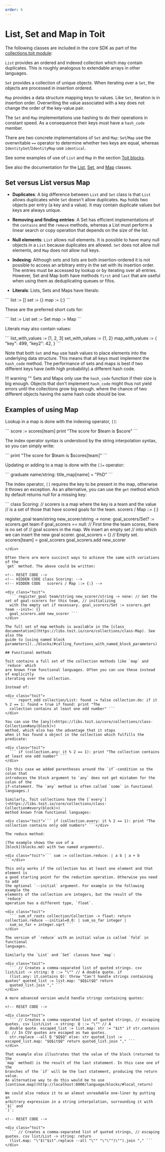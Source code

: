 ```yaml
---
order: 6
---
```


# List, Set and Map in Toit

The following classes are included in the core SDK as part of the [collections.toit module](https://libs.toit.io/core/collections/library-summary):

`List` provides an ordered and indexed collection which may contain duplicates. This is roughly analogous to extendable arrays in other languages.

`Set` provides a collection of unique objects. When iterating over a `Set`, the objects are processed in insertion ordered.

`Map` provides a data structure mapping keys to values. Like `Set`, iteration is in insertion order. Overwriting the value associated with a key does not change the order of the key-value pair.

The `Set` and `Map` implementations use hashing to do their operations in constant speed. As a consequence their keys must have a `hash_code` member.

There are two concrete implementations of `Set` and `Map`:
`Set`/`Map` use the overwritable `==` operator to determine whether two keys are equal, whereas `IdentitySet`/`IdentityMap` use `identical`.

See some examples of use of `List` and `Map` in the section [Toit blocks](blocks.md).

See also the documentation for the [List](https://libs.toit.io/core/collections/class-List), [Set](https://libs.toit.io/core/collections/class-Set), and [Map](https://libs.toit.io/core/collections/class-Map) classes.

## Set versus List versus Map

- **Duplicates**: A big difference between `List` and `Set` class is that `List` allows duplicates while `Set` doesn't allow duplicates.
  `Map` holds two objects per entry (a key and a value).
  It may contain duplicate values but keys are always unique.

- **Removing and finding entries**: A Set has efficient implementations of
  the `contains` and the `remove` methods, whereas a List must perform a linear
  search or copy operation that depends on the size of the list.

- **Null elements**: `List` allows null elements. It is possible to have many null
  objects in a `List` because duplicates are allowed.
  `Set` does not allow null elements, and `Map` does not allow null keys.

- **Indexing**: Although sets and lists are both insertion-ordered it is not possible to
  access an arbitrary entry in the set with its insertion order. The entries must be
  accessed by lookup or by iterating over all entries. However, Set and Map both have
  methods `first` and `last` that are useful when using them as deduplicating queues or
  fifos.

- **Literals**: Lists, Sets and Maps have literals:

<div class="toit">
```
list := []
set := {}
map := {:}
```
</div>

These are the preferred short cuts for:

<!-- RESET CODE -->

<div class="toit">``` list := List set := Set map := Map ```</div>

Literals may also contain values:

<div class="toit">
```
list_with_values := [1, 2, 3]
set_with_values := {1, 2}  
map_with_values := {
  "key": 499,
  "key2": 42,
}
```
</div>

Note that both `Set` and `Map` use hash values to place elements into the underlying data structure.
This means that all keys must implement the `hash_code` method. The performance of sets and
maps is best if two different keys have (with high probability) a different hash code.

!!! warning ""
Sets and Maps only use the `hash_code` function if their size is big enough. Objects that
don't implement `hash_code` might thus not yield errors until the collections grow big enough.
where the chance of two different objects having the same hash code should be
low.

## Examples of using Map

Lookup in a map is done with the indexing operator, `[]`:

<!-- HIDDEN CODE main: -->
<!-- HIDDEN CODE   scores := {"":null} -->
<!-- HIDDEN CODE   team := "" -->

<div class="toit">``` score := scores[team] print "The score for $team is $score" ```</div>

The index operator syntax is understood by the string interpolation syntax, so you can simply write:

<div class="toit">``` print "The score for $team is $scores[team]" ```</div>

Updating or adding to a map is done with the `[]=` operator:

<!-- HIDDEN CODE title_map := {:} -->

<div class="toit">``` graduate name/string: title_map[name] = "PhD" ```</div>

The index operator, `[]` requires the key to be present in the map, otherwise
it throws an exception. As an alternative, you can use the `get` method which
by default returns null for a missing key:

<div class="toit">
```
class Scoring:
  // scorers is a map where the key is a team and the value
  // is a set of those that have scored goals for the team.
  scorers / Map ::= {:}
  
  register_goal team/string new_scorer/string -> none:
    goal_scorers/Set? := scorers.get team
    if goal_scorers == null:
      // First time the team scores, there is no set of
      // goal scorers in the map.  We insert an empty set
      // into which we can insert the new goal scorer.
      goal_scorers = {}  // Empty set.
      scorers[team] = goal_scorers
    goal_scorers.add new_scorer
```
</div>

Often there are more succinct ways to achieve the same with variations of the
`get` method. The above could be written:

<!-- RESET CODE -->
<!-- HIDDEN CODE class Scoring: -->
<!-- HIDDEN CODE   scorers / Map ::= {:} -->

<div class="toit">
  ``` register_goal team/string new_scorer/string -> none: // Get the set of goal-scorers for this team, // initializing
  with the empty set if necessary. goal_scorers/Set := scorers.get team --init=: {}
  goal_scorers.add new_scorer ```
</div>

The full set of map methods is available in the [class
documentation](https://libs.toit.io/core/collections/class-Map). See also the
guide to [using named block
parameters](../blocks/#calling_functions_with_named_block_parameters)

## Functional methods

Toit contains a full set of the collection methods like `map` and `reduce` which
are known from functional languages. Often you can use these instead of explicitly
iterating over the collection.

Instead of:

<div class="toit">
  ``` report_odd collection/List: found := false collection.do: if it % 2 == 1: found = true if found: print "The
  collection contains at least one odd number" ```
</div>

You can use the [any](<https://libs.toit.io/core/collections/class-Collection#any(block)>)
method, which also has the advantage that it stops
when it has found a object in the collection which fulfills the predicate:

<div class="toit">
  ``` if (collection.any: it % 2 == 1): print "The collection contains at least one odd number" ```
</div>

(In this case we added parentheses around the `if`-condition so the colon that
introduces the block argument to `any` does not get mistaken for the colon of the
if-statement. The `any` method is often called `some` in functional languages.)

Similarly, Toit collections have the [`every`](<https://libs.toit.io/core/collections/class-Collection#every(block)>)
method known from functional languages:

<div class="toit">``` if (collection.every: it % 2 == 1): print "The collection contains only odd numbers" ```</div>

The reduce method:

(The example shows the use of a
[block](blocks.md) with two named arguments).

<div class="toit">``` sum := collection.reduce: | a b | a + b ```</div>

This only works if the collection has at least one element and that element is
a good starting point for the reduction operation. Otherwise you need to add
the optional `--initial` argument. For example in the following example the
elements of the collection are integers, but the result of the `reduce`
operation has a different type, `float`.

<div class="toit">
  ``` sum_of_roots collection/Collection -> float: return collection.reduce --initial=0.0: | sum_so_far integer |
  sum_so_far + integer.sqrt ```
</div>

The version of `reduce` with an initial value is called `fold` in functional
languages.

Similarly the `List` and `Set` classes have `map`:

<div class="toit">
  ``` // Creates a comma-separated list of quoted strings. csv list/List -> string: Q ::= "\"" // A double quote. if
  (list.any: it.contains Q): throw "Can't handle strings containing quotes" quoted_list := list.map: "$Q$it$Q" return
  quoted_list.join "," ```
</div>

A more advanced version would handle strings containing quotes:

<!-- RESET CODE -->

<div class="toit">
  ``` // Creates a comma-separated list of quoted strings, // escaping quotes. csv list/List -> string: Q ::= "\"" // A
  double quote. escaped_list := list.map: str := "$it" if str.contains Q: // In CSV quotes are escaped as two quotes.
  str.replace --all Q "$Q$Q" else: str quoted_list := escaped_list.map: "$Q$it$Q" return quoted_list.join "," ```
</div>

That example also illustrates that the value of the block (returned to the
`map` method) is the result of the last statement. In this case one of the
branches of the `if` will be the last statement, producing the return value.
An alternative way to do this would be to use
[continue.map](http://localhost:8000/language/blocks/#local_return)

We could also reduce it to an almost unreadable one-liner by putting an
arbitrary expression in a string interpolation, surrounding it with `$(` and
`)`:

<!-- RESET CODE -->

<div class="toit">
  ``` // Creates a comma-separated list of quoted strings, // escaping quotes. csv list/List -> string: return
  (list.map: "\"$("$it".replace --all "\"" "\"\"")\"").join "," ```
</div>
